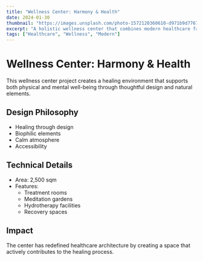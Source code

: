 ```yaml
---
title: "Wellness Center: Harmony & Health"
date: 2024-01-30
thumbnail: "https://images.unsplash.com/photo-1572120360610-d971b9d7767c"
excerpt: "A holistic wellness center that combines modern healthcare facilities with calming spaces for mental and physical well-being."
tags: ["Healthcare", "Wellness", "Modern"]
---
```


# Wellness Center: Harmony & Health

This wellness center project creates a healing environment that supports both physical and mental well-being through thoughtful design and natural elements.

## Design Philosophy

- Healing through design
- Biophilic elements
- Calm atmosphere
- Accessibility

## Technical Details

- Area: 2,500 sqm
- Features:
  - Treatment rooms
  - Meditation gardens
  - Hydrotherapy facilities
  - Recovery spaces

## Impact

The center has redefined healthcare architecture by creating a space that actively contributes to the healing process.